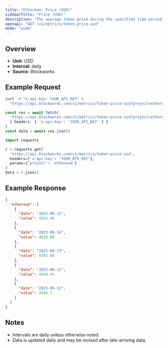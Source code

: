 ```yaml
---
title: "Ethereum: Price (USD)"
sidebarTitle: "Price (USD)"
description: "The average token price during the specified time period for the native asset of that chain."
openapi: "GET /v1/metrics/token-price-usd"
mode: "wide"
---
```


## Overview

- **Unit:** USD
- **Interval:** daily
- **Source:** Blockworks

## Example Request

<CodeGroup>

```bash cURL
curl -H "x-api-key: YOUR_API_KEY" \
  "https://api.blockworks.com/v1/metrics/token-price-usd?project=ethereum"
```

```typescript TypeScript
const res = await fetch(
  'https://api.blockworks.com/v1/metrics/token-price-usd?project=ethereum',
  { headers: { 'x-api-key': 'YOUR_API_KEY' } }
)
const data = await res.json()
```

```python Python
import requests

r = requests.get(
  'https://api.blockworks.com/v1/metrics/token-price-usd',
  headers={'x-api-key': 'YOUR_API_KEY'},
  params={'project': 'ethereum'}
)
data = r.json()
```

</CodeGroup>

## Example Response

```json
{
  "ethereum": [
    {
      "date": "2025-09-15",
      "value": 4555.46
    },
    {
      "date": "2025-09-14",
      "value": 4638.89
    },
    {
      "date": "2025-09-13",
      "value": 4705.68
    },
    {
      "date": "2025-09-12",
      "value": 4558.41
    },
    {
      "date": "2025-09-11",
      "value": 4416.1
    }
  ]
}
```

## Notes
- Intervals are daily unless otherwise noted.
- Data is updated daily and may be revised after late-arriving data.